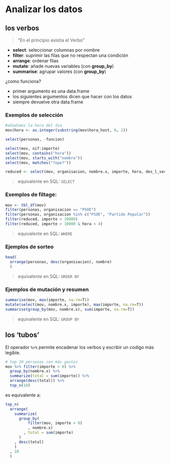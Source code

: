 
Analizar los datos
==================

## los verbos

> "En el principio existía el Verbo"

* __select__: seleccionar columnas por nombre
* __filter__: suprimir las filas que no respectan una condición
* __arrange__: ordenar filas
* __mutate__: añade nuevas variables (con __group_by__)
* __summarise__: agrupar valores (con __group_by__)

¿como funciona?

* primer argumento es una data.frame
* los siguientes argumentos dicen que hacer con los datos
* siempre devuelve otra data.frame

### Exemplos de selección

```r
#añadimos la hora del dia
mov$hora <- as.integer(substring(mov$hora_host, 0, 2))

select(personas, -funcion)

select(mov, nif:importe)
select(mov, contains("hora"))
select(mov, starts_with("nombre"))
select(mov, matches("?ope?"))

reduced <- select(mov, organisacion, nombre.x, importe, hora, des_l_sec_activi)
```

> equivalente en SQL: `SELECT`

### Exemplos de filtage:

```r
mov <- tbl_df(mov)
filter(personas, organisacion == "PSOE")
filter(personas, organisacion %in% c("PSOE", "Partido Popular"))
filter(reduced, importe > 10000)
filter(reduced, importe > 10000 & hora < 4)

```

> equivalente en SQL: `WHERE`

### Ejemplos de sorteo

```r
head(
  arrange(personas, desc(organisacion), nombre)
  )
```

> equivalente en SQL: `ORDER BY`

### Ejemplos de mutación y resumen

```r
summarise(mov, max(importe, na.rm=T))
mutate(select(mov, nombre.x, importe), max(importe, na.rm=T))
summarise(group_by(mov, nombre.x), sum(importe, na.rm=T))

```

> equivalente en SQL: `GROUP BY`

## los 'tubos'

El operador `%>%` permite encadenar los verbos y escribir un codigo más legible.


```r
# top 10 personas con más gastos
mov %>% filter(importe > 0) %>%
  group_by(nombre.x) %>%
  summarize(total = sum(importe)) %>%
  arrange(desc(total)) %>%
  top_n(10)

```

es equivalente a:

```r
top_n(
  arrange(
    summarize(
      group_by(
          filter(mov, importe > 0)
          , nombre.x)
        , total = sum(importe)
      )
    , desc(total)
    )
  , 10
  )
```

